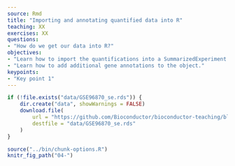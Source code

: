 ```yaml
---
source: Rmd
title: "Importing and annotating quantified data into R"
teaching: XX
exercises: XX
questions:
- "How do we get our data into R?"
objectives:
- "Learn how to import the quantifications into a SummarizedExperiment object."
- "Learn how to add additional gene annotations to the object."
keypoints:
- "Key point 1"
---
```


```r
if (!file.exists("data/GSE96870_se.rds")) {
    dir.create("data", showWarnings = FALSE)
    download.file(
        url = "https://github.com/Bioconductor/bioconductor-teaching/blob/master/data/GSE96870/GSE96870_se.rds?raw=true", 
        destfile = "data/GSE96870_se.rds"
    )
}
```

```r
source("../bin/chunk-options.R")
knitr_fig_path("04-")
```

